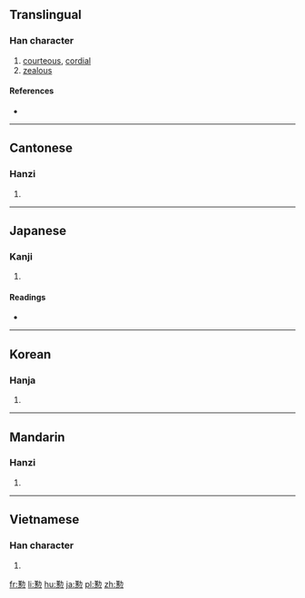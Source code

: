 {{also|勤}}
==Translingual==

===Han character===
{{Han char|rn=61|rad=心|as=13|sn=16|four=44332|canj=TSP|ids=⿱勤心}}

# [[courteous]], [[cordial]]
# [[zealous]]

====References====
* {{Han ref|kx=0405.130|dkj=11321|dj=0745.230|hdz=42358.010|uh=61C3|ud=25027|bh=ECDF|bd=60639}}

----

==Cantonese==

===Hanzi===
{{yue-hanzi|jyut=[[kan4]]|y=kan4}}

# {{defn|lang=yue|sort=心13}}

----

==Japanese==

===Kanji===
{{ja-kanji|grade=|rs=心13}}

# {{defn|lang=ja|sort=心13}}

====Readings====
* {{ja-readings|on=[[きん]] (kin), [[ごん]] (gon)|kun=[[ねんごろ]] (nengoro)}}

----

==Korean==

===Hanja===
{{ko-hanja|hangeul=근|eumhun=|rv=geun|mr=kŭn|y=kun}}

# {{defn|lang=ko|sort=心13}}

----

==Mandarin==

===Hanzi===
{{cmn-hanzi|pin=[[qín]] ([[qin2]])|wg=ch'in<sup>2</sup>}}

# {{defn|lang=cmn|sort=心13}}

----

==Vietnamese==

===Han character===
{{vi-readings|rs=心13| hanviet = cần}}

# {{defn|lang=vi|sort=心13}}

[[fr:懃]]
[[li:懃]]
[[hu:懃]]
[[ja:懃]]
[[pl:懃]]
[[zh:懃]]